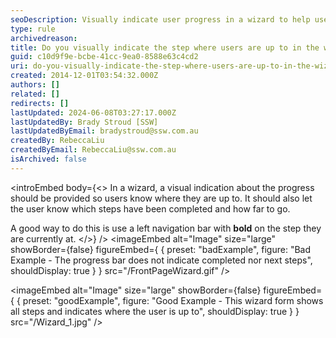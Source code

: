 ```yaml
---
seoDescription: Visually indicate user progress in a wizard to help users stay on track.
type: rule
archivedreason:
title: Do you visually indicate the step where users are up to in the wizard?
guid: c10d9f9e-bcbe-41cc-9ea0-8588e63c4cd2
uri: do-you-visually-indicate-the-step-where-users-are-up-to-in-the-wizard
created: 2014-12-01T03:54:32.000Z
authors: []
related: []
redirects: []
lastUpdated: 2024-06-08T03:27:17.000Z
lastUpdatedBy: Brady Stroud [SSW]
lastUpdatedByEmail: bradystroud@ssw.com.au
createdBy: RebeccaLiu
createdByEmail: RebeccaLiu@ssw.com.au
isArchived: false
---
```


<introEmbed
  body={<>
In a wizard, a visual indication about the progress should be provided so users know where they are up to. It should also let the user know which steps have been completed and how far to go.

A good way to do this is use a left navigation bar with **bold** on the step they are currently at.
  </>}
/>
<imageEmbed
  alt="Image"
  size="large"
  showBorder={false}
  figureEmbed={ {
    preset: "badExample",
    figure: "Bad Example - The progress bar does not indicate completed nor next steps",
    shouldDisplay: true
  } }
  src="/FrontPageWizard.gif"
/>

<imageEmbed
  alt="Image"
  size="large"
  showBorder={false}
  figureEmbed={ {
    preset: "goodExample",
    figure: "Good Example - This wizard form shows all steps and indicates where the user is up to",
    shouldDisplay: true
  } }
  src="/Wizard_1.jpg"
/>
